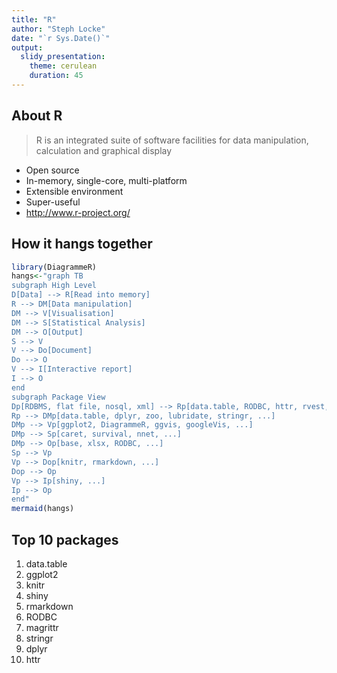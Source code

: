 ```yaml
---
title: "R"
author: "Steph Locke"
date: "`r Sys.Date()`"
output:
  slidy_presentation:
    theme: cerulean
    duration: 45
---
```



## About R
> R is an integrated suite of software facilities for data manipulation, calculation and graphical display

- Open source
- In-memory, single-core, multi-platform
- Extensible environment
- Super-useful
- <http://www.r-project.org/>

## How it hangs together
```r
library(DiagrammeR)
hangs<-"graph TB
subgraph High Level
D[Data] --> R[Read into memory]
R --> DM[Data manipulation]
DM --> V[Visualisation]
DM --> S[Statistical Analysis]
DM --> O[Output]
S --> V
V --> Do[Document]
Do --> O
V --> I[Interactive report]
I --> O
end
subgraph Package View
Dp[RDBMS, flat file, nosql, xml] --> Rp[data.table, RODBC, httr, rvest, readxl, ...]
Rp --> DMp[data.table, dplyr, zoo, lubridate, stringr, ...]
DMp --> Vp[ggplot2, DiagrammeR, ggvis, googleVis, ...]
DMp --> Sp[caret, survival, nnet, ...]
DMp --> Op[base, xlsx, RODBC, ...]
Sp --> Vp
Vp --> Dop[knitr, rmarkdown, ...]
Dop --> Op
Vp --> Ip[shiny, ...]
Ip --> Op
end"
mermaid(hangs)
```

## Top 10 packages
 1. data.table
 2. ggplot2
 3. knitr
 4. shiny
 5. rmarkdown
 6. RODBC
 7. magrittr
 8. stringr
 9. dplyr
 10. httr


 